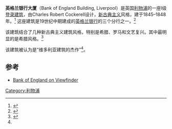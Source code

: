 {{Coord|53.4062|-2.9905|display=title}}
{{Infobox building
|image=Bank of England, Castle Street - geograph.org.uk - 333493.jpg
|name=英格兰银行大厦
|location=英国[[利物浦|利物浦]]
|location_country={{ENG}}
|architect=Charles Robert Cockerell
|client=[[英格兰银行|英格兰银行]]
|construction_start_date=1845
|completion_date=1848
|style=新古典主义
}}
'''英格兰银行大厦'''（Bank of England Building, Liverpool）是英国[[利物浦|利物浦]]的一座I级[[登录建筑|登录建筑]]，由Charles Robert Cockerell设计，[[新古典主义|新古典主义]]风格，建于1845–1848年。<ref> {{cite book |last=Hughes |first=Quentin |title=Liverpool: City of Architecture |publisher=Bluecoat Press |year=1999 }} </ref> 这座建筑是19世纪中期建成的[[英格兰银行|英格兰银行]]的三个分行之一。<ref name="Maritime Mercantile City: Liverpool"> {{cite book |author=Liverpool City Council |title=Maritime Mercantile City Liverpool |publisher=Liverpool University Press |year=2005 }} </ref>

该建筑结合了几种新古典主义建筑风格，特别是希腊、罗马和文艺复兴。其中最明显的是希腊风格。<ref name="Pevsner Architectural Guides: Liverpool"> {{cite book |last=Sharples |first=Joseph |title=Pevsner Architectural Guides: Liverpool |publisher=[[Yale_University_Press|Yale University Press]] |year=2004 }} </ref> 

该建筑被认为是“维多利亚建筑的杰作”<ref name="Pevsner Architectural Guides: Liverpool"/>。

==参考==
{{reflist}}
*[https://web.archive.org/web/20070312014929/http://viewfinder.english-heritage.org.uk/search/detail.asp?calledFrom=oai&imageUID=59781 Bank of England on Viewfinder]
[[Category:利物浦|Category:利物浦]]